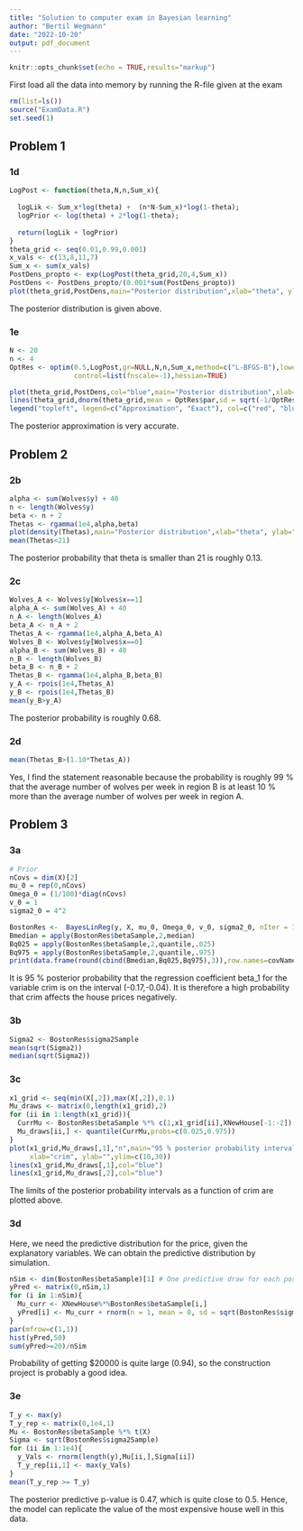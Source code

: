 ```yaml
---
title: "Solution to computer exam in Bayesian learning"
author: "Bertil Wegmann"
date: "2022-10-20"
output: pdf_document
---
```


```r
knitr::opts_chunk$set(echo = TRUE,results="markup")
```

First load all the data into memory by running the R-file given at the exam
```r
rm(list=ls())
source("ExamData.R")
set.seed(1)
```

## Problem 1

### 1d
```r
LogPost <- function(theta,N,n,Sum_x){
  
  logLik <- Sum_x*log(theta) +  (n*N-Sum_x)*log(1-theta);
  logPrior <- log(theta) + 2*log(1-theta);
 
  return(logLik + logPrior)
}
theta_grid <- seq(0.01,0.99,0.001)
x_vals <- c(13,8,11,7)
Sum_x <- sum(x_vals)
PostDens_propto <- exp(LogPost(theta_grid,20,4,Sum_x))
PostDens <- PostDens_propto/(0.001*sum(PostDens_propto))
plot(theta_grid,PostDens,main="Posterior distribution",xlab="theta", ylab="")
```

The posterior distribution is given above.

### 1e
```r
N <- 20
n <- 4
OptRes <- optim(0.5,LogPost,gr=NULL,N,n,Sum_x,method=c("L-BFGS-B"),lower=0.2,
                control=list(fnscale=-1),hessian=TRUE)

plot(theta_grid,PostDens,col="blue",main="Posterior distribution",xlab="theta", ylab="")
lines(theta_grid,dnorm(theta_grid,mean = OptRes$par,sd = sqrt(-1/OptRes$hessian)),col="red")
legend("topleft", legend=c("Approximation", "Exact"), col=c("red", "blue"), lty=1:2, cex=0.8)
```

The posterior approximation is very accurate.

## Problem 2

### 2b
```r
alpha <- sum(Wolves$y) + 40
n <- length(Wolves$y)
beta <- n + 2 
Thetas <- rgamma(1e4,alpha,beta)
plot(density(Thetas),main="Posterior distribution",xlab="theta", ylab="")
mean(Thetas<21)
```
The posterior probability that theta is smaller than 21 is roughly 0.13.

### 2c
```r
Wolves_A <- Wolves$y[Wolves$x==1]
alpha_A <- sum(Wolves_A) + 40
n_A <- length(Wolves_A)
beta_A <- n_A + 2 
Thetas_A <- rgamma(1e4,alpha_A,beta_A)
Wolves_B <- Wolves$y[Wolves$x==0]
alpha_B <- sum(Wolves_B) + 40
n_B <- length(Wolves_B)
beta_B <- n_B + 2 
Thetas_B <- rgamma(1e4,alpha_B,beta_B)
y_A <- rpois(1e4,Thetas_A)
y_B <- rpois(1e4,Thetas_B)
mean(y_B>y_A)
```
The posterior probability is roughly 0.68.

### 2d
```r
mean(Thetas_B>(1.10*Thetas_A))
```
Yes, I find the statement reasonable because the probability is roughly 99 % that the average number of wolves per week in region B is at least 10 % more than the average number of wolves per week in region A.

## Problem 3

### 3a
```r
# Prior
nCovs = dim(X)[2]
mu_0 = rep(0,nCovs)
Omega_0 = (1/100)*diag(nCovs)
v_0 = 1
sigma2_0 = 4^2  

BostonRes <-  BayesLinReg(y, X, mu_0, Omega_0, v_0, sigma2_0, nIter = 10000)
Bmedian = apply(BostonRes$betaSample,2,median)
Bq025 = apply(BostonRes$betaSample,2,quantile,.025)
Bq975 = apply(BostonRes$betaSample,2,quantile,.975)
print(data.frame(round(cbind(Bmedian,Bq025,Bq975),3)),row.names=covNames)
```
It is 95 % posterior probability that the regression coefficient beta_1 for the variable crim is on the interval (-0.17,-0.04). It is therefore a high probability that crim affects the house prices negatively.

### 3b
```r
Sigma2 <- BostonRes$sigma2Sample
mean(sqrt(Sigma2))
median(sqrt(Sigma2))
```

### 3c
```r
x1_grid <- seq(min(X[,2]),max(X[,2]),0.1)
Mu_draws <- matrix(0,length(x1_grid),2)
for (ii in 1:length(x1_grid)){
  CurrMu <- BostonRes$betaSample %*% c(1,x1_grid[ii],XNewHouse[-1:-2])
  Mu_draws[ii,] <- quantile(CurrMu,probs=c(0.025,0.975))
}
plot(x1_grid,Mu_draws[,1],"n",main="95 % posterior probability intervals as a function of crim",
     xlab="crim", ylab="",ylim=c(10,30))
lines(x1_grid,Mu_draws[,1],col="blue")
lines(x1_grid,Mu_draws[,2],col="blue")
```

The limits of the posterior probability intervals as a function of crim are plotted above. 

### 3d
Here, we need the predictive distribution for the price, given the explanatory variables. We can obtain the predictive distribution by simulation.
```r
nSim <- dim(BostonRes$betaSample)[1] # One predictive draw for each posterior parameter draw
yPred <- matrix(0,nSim,1)
for (i in 1:nSim){
  Mu_curr <- XNewHouse%*%BostonRes$betaSample[i,]
  yPred[i] <- Mu_curr + rnorm(n = 1, mean = 0, sd = sqrt(BostonRes$sigma2Sample[i]))
}
par(mfrow=c(1,1))
hist(yPred,50)
sum(yPred>=20)/nSim 
```
Probability of getting $20000 is quite large (0.94), so the construction project is probably a good idea.

### 3e
```r
T_y <- max(y)
T_y_rep <- matrix(0,1e4,1)
Mu <- BostonRes$betaSample %*% t(X)
Sigma <- sqrt(BostonRes$sigma2Sample)
for (ii in 1:1e4){
  y_Vals <- rnorm(length(y),Mu[ii,],Sigma[ii])
  T_y_rep[ii,1] <- max(y_Vals)
}
mean(T_y_rep >= T_y)
```

The posterior predictive p-value is 0.47, which is quite close to 0.5. Hence, the model can replicate the value of the most expensive house well in this data.


